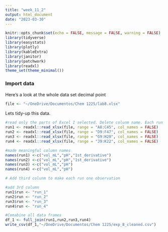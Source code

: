 ```yaml
---
title: "week_11_2"
output: html_document
date: "2023-03-30"
---
```


```r
knitr::opts_chunk$set(echo = FALSE, message = FALSE, warning = FALSE)
library(tidyverse)
library(easystats)
library(plotly)
library(kableExtra)
library(janitor)
library(patchwork)
library(readxl)
theme_set(theme_minimal())
```

### Import data
Here's a look at the whole data set
decimal point

``` r
file <- "~/OneDrive/Documentos/Chem 1225/lab8.xlsx"

```

Lets tidy-up this data.


``` r
#read only the parts of Excel I selected. Delete colunm name. Each run is it own data set
run1 <- readxl::read_xlsx(file, range = "A8:C45", col_names = FALSE)
run2 <- readxl::read_xlsx(file, range = "D9:F47", col_names = FALSE)
run3 <- readxl::read_xlsx(file, range = "G9:H20", col_names = FALSE)
run4 <- readxl::read_xlsx(file, range = "J9:K22", col_names = FALSE)

#made meaningful column names
names(run1) <-c("vol_mL","pH","1st_derivative")
names(run2) <-c("vol_mL","pH","1st_derivative")
names(run3) <-c("vol_mL","pH")
names(run4) <-c("vol_mL","pH")

# Add third colunm to make each run one observation

#add 3rd column
run1$run <- "run_1"
run2$run <- "run_2"
run3$run <- "run_3"
run4$run <- "run_4"

#Comabine all data frames
df_1 <- full_join(run1,run2,run3,run4)
write_csv(df_1,"~/OneDrive/Documentos/Chem 1225/exp_8_cleaned.csv")

```